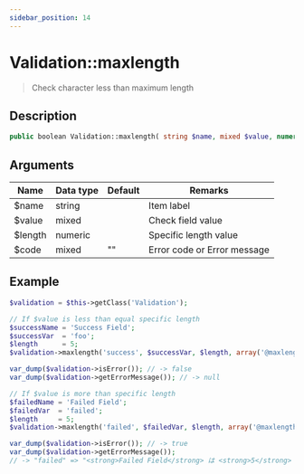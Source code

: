 ```yaml
---
sidebar_position: 14
---
```


# Validation::maxlength

> Check character less than maximum length


## Description

```php
public boolean Validation::maxlength( string $name, mixed $value, numeric $length, [ mixed $code = '' ] )
```


## Arguments

| Name    | Data type | Default | Remarks                     |
| ------- | --------- | ------- | --------------------------- |
| $name   | string    |         | Item label                  |
| $value  | mixed     |         | Check field value           |
| $length | numeric   |         | Specific length value       |
| $code   | mixed     | ""      | Error code or Error message |


## Example

```php title="Controller"
$validation = $this->getClass('Validation');

// If $value is less than equal specific length
$successName = 'Success Field';
$successVar  = 'foo';
$length      = 5;
$validation->maxlength('success', $successVar, $length, array('@maxlength', $successName, $length));

var_dump($validation->isError()); // -> false
var_dump($validation->getErrorMessage()); // -> null

// If $value is more than specific length
$failedName = 'Failed Field';
$failedVar  = 'failed';
$length     = 5;
$validation->maxlength('failed', $failedVar, $length, array('@maxlength', $failedName, $length));

var_dump($validation->isError()); // -> true
var_dump($validation->getErrorMessage());
// -> "failed" => "<strong>Failed Field</strong> は <strong>5</strong> 文字以内で入力してください"
```